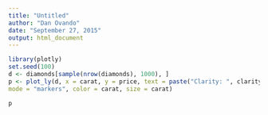```yaml
---
title: "Untitled"
author: "Dan Ovando"
date: "September 27, 2015"
output: html_document
---
```


```r
library(plotly)
set.seed(100)
d <- diamonds[sample(nrow(diamonds), 1000), ]
p <- plot_ly(d, x = carat, y = price, text = paste("Clarity: ", clarity),
mode = "markers", color = carat, size = carat)

p
```
